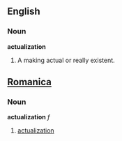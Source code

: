 ==English==
===Noun===
'''actualization'''
#A making actual or really existent.

==[[Romanica]]==
===Noun===
<b>actualization</b> ''f''
#[[actualization]]